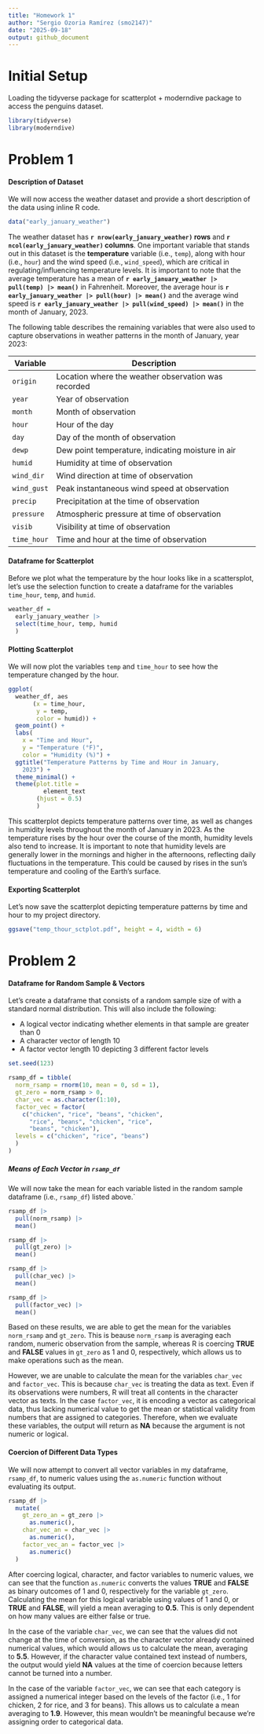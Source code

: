 ```yaml
---
title: "Homework 1"
author: "Sergio Ozoria Ramírez (smo2147)"
date: "2025-09-18"
output: github_document
---
```


# Initial Setup

Loading the tidyverse package for scatterplot + moderndive package to access the penguins dataset.

```r
library(tidyverse)
library(moderndive)
```

# Problem 1

#### Description of Dataset

We will now access the weather dataset and provide a short description of the data using inline R code.

```r
data("early_january_weather")
```

The weather dataset has **`r nrow(early_january_weather)` rows** and **`r ncol(early_january_weather)` columns**. One important variable that stands out in this dataset is the **temperature** variable (i.e., `temp`), along with hour (i.e., `hour`) and the wind speed (i.e., `wind_speed`), which are critical in regulating/influencing temperature levels. It is important to note that the average temperature has a mean of **`r early_january_weather |> pull(temp) |> mean()`** in Fahrenheit. Moreover, the average hour is **`r early_january_weather |> pull(hour) |> mean()`** and the average wind speed is **`r early_january_weather |> pull(wind_speed) |> mean()`** in the month of January, 2023.

The following table describes the remaining variables that were also used to capture observations in weather patterns in the month of January, year 2023:

Variable   | Description
---------- | -----------
`origin`   | Location where the weather observation was recorded
`year`     | Year of observation
`month`    | Month of observation
`hour`     | Hour of the day
`day`      | Day of the month of observation
`dewp`     | Dew point temperature, indicating moisture in air
`humid`    | Humidity at time of observation
`wind_dir` | Wind direction at time of observation
`wind_gust`| Peak instantaneous wind speed at observation
`precip`   | Precipitation at the time of observation
`pressure` | Atmospheric pressure at time of observation
`visib`    | Visibility at time of observation
`time_hour`| Time and hour at the time of observation

#### Dataframe for Scatterplot

Before we plot what the temperature by the hour looks like in a scattersplot, let's use the selection function to create a dataframe for the variables `time_hour`, `temp`, and `humid`.

```r
weather_df =
  early_january_weather |>
  select(time_hour, temp, humid
  )
```

#### Plotting Scatterplot

We will now plot the variables `temp` and `time_hour` to see how the temperature changed by the hour.

```r
ggplot(
  weather_df, aes
       (x = time_hour, 
        y = temp, 
        color = humid)) + 
  geom_point() + 
  labs(
    x = "Time and Hour", 
    y = "Temperature (°F)", 
    color = "Humidity (%)") +
  ggtitle("Temperature Patterns by Time and Hour in January,
    2023") +
  theme_minimal() +
  theme(plot.title = 
          element_text 
        (hjust = 0.5)
        )
```

This scatterplot depicts temperature patterns over time, as well as changes in humidity levels throughout the month of January in 2023. As the temperature rises by the hour over the course of the month, humidity levels also tend to increase. It is important to note that humidity levels are generally lower in the mornings and higher in the afternoons, reflecting daily fluctuations in the temperature. This could be caused by rises in the sun's temperature and cooling of the Earth's surface.

#### Exporting Scatterplot

Let's now save the scatterplot depicting temperature patterns by time and hour to my project directory.

```r
ggsave("temp_thour_sctplot.pdf", height = 4, width = 6)
```

# Problem 2

#### Dataframe for Random Sample & Vectors

Let's create a dataframe that consists of a random sample size of with a standard normal distribution. This will also include the following:

* A logical vector indicating whether elements in that sample are greater than 0
* A character vector of length 10
* A factor vector length 10 depicting 3 different factor levels

```r
set.seed(123)

rsamp_df = tibble(
  norm_rsamp = rnorm(10, mean = 0, sd = 1),
  gt_zero = norm_rsamp > 0,
  char_vec = as.character(1:10),
  factor_vec = factor(
    c("chicken", "rice", "beans", "chicken",
      "rice", "beans", "chicken", "rice",
      "beans", "chicken"),
  levels = c("chicken", "rice", "beans")
  )
)
```

##### Means of Each Vector in `rsamp_df`

We will now take the mean for each variable listed in the random sample dataframe (i.e., `rsamp_df`) listed above.`

```r
rsamp_df |> 
  pull(norm_rsamp) |> 
  mean()

rsamp_df |> 
  pull(gt_zero) |> 
  mean()

rsamp_df |> 
  pull(char_vec) |> 
  mean()

rsamp_df |> 
  pull(factor_vec) |> 
  mean()
```

Based on these results, we are able to get the mean for the variables `norm_rsamp` and `gt_zero`. This is beause `norm_rsamp` is averaging each random, numeric observation from the sample, whereas R is coercing **TRUE** and **FALSE** values in `gt_zero` as 1 and 0, respectively, which allows us to make operations such as the mean.

However, we are unable to calculate the mean for the variables `char_vec` and `factor_vec`. This is because `char_vec` is treating the data as text. Even if its observations were numbers, R will treat all contents in the character vector as texts. In the case `factor_vec`, it is encoding a vector as categorical data, thus lacking numerical value to get the mean or statistical validity from numbers that are assigned to categories. Therefore, when we evaluate these variables, the output will return as **NA** because the argument is not numeric or logical.

#### Coercion of Different Data Types

We will now attempt to convert all vector variables in my dataframe, `rsamp_df`, to numeric values using the `as.numeric` function without evaluating its output.

```r
rsamp_df |> 
  mutate(
    gt_zero_an = gt_zero |> 
      as.numeric(),
    char_vec_an = char_vec |> 
      as.numeric(),
    factor_vec_an = factor_vec |> 
      as.numeric()
  )
```

After coercing logical, character, and factor variables to numeric values, we can see that the function `as.numeric` converts the values **TRUE** and **FALSE** as binary outcomes of 1 and 0, respectively for the variable `gt_zero`. Calculating the mean for this logical variable using values of 1 and 0, or **TRUE** and **FALSE**, will yield a mean averaging to **0.5**. This is only dependent on how many values are either false or true. 

In the case of the variable `char_vec`, we can see that the values did not change at the time of conversion, as the character vector already contained numerical values, which would allows us to calculate the mean, averaging to **5.5**. However, if the character value contained text instead of numbers, the output would yield **NA** values at the time of coercion because letters cannot be turned into a number.

In the case of the variable `factor_vec`, we can see that each category is assigned a numerical integer based on the levels of the factor (i.e., 1 for chicken, 2 for rice, and 3 for beans). This allows us to calculate a mean averaging to **1.9**. However, this mean wouldn't be meaningful because we're assigning order to categorical data. 